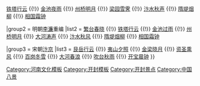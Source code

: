 {{Navbox
|name = 汴京八景
|title = [[开封市|汴京]]八景
|group1 = 清代至今
|list1 = [[繁塔|繁台春色]] {{!}} [[开宝寺琉璃塔|铁塔行云]] {{!}} [[金明池|金池夜雨]] {{!}} [[州桥|州桥明月]] {{!}} [[开封梁园|梁园雪霁]] {{!}} [[汴水|汴水秋声]] {{!}} [[隋堤|隋堤烟柳]] {{!}} [[大相国寺|相国霜钟]]

|group2 = 明朝[[李濂]]重编
|list2 = [[繁塔|繁台春晓]] {{!}} [[开宝寺琉璃塔|铁塔行云]] {{!}} [[金明池|金池过雨]] {{!}} [[州桥|州桥明月]] {{!}} [[黄河|大河涛声]] {{!}} [[汴水|汴水秋风]] {{!}} [[隋堤|隋堤烟柳]] {{!}} [[大相国寺|相国霜钟]]

|group3 =  宋朝[[汴京]]
|list3 = [[艮岳|艮岳行云]] {{!}} [[夷山|夷山夕照]] {{!}} [[金梁桥|金梁晓月]] {{!}} [[资圣熏风]] {{!}} [[百岗冬雪]] {{!}} [[黄河|大河春浪]] {{!}} [[吹台|吹台秋雨]] {{!}} [[开宝寺|开宝晨钟]]
}}
<noinclude>
[[Category:河南文化模板]]
[[Category:开封模板]]
[[Category:开封景点]]
[[Category:中国八景]]
</noinclude>